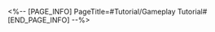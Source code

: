 <%-- [PAGE_INFO]
PageTitle=#Tutorial/Gameplay Tutorial#
[END_PAGE_INFO] --%>
{{Tutorial
|sort      = 981401
|title     = Gameplay Tutorial
|subtitle  = 
|type      = 
|about     = 
|image1    = Tutorial Gameplay Tutorial 1.png{{subst:void|<!--$UPLOAD:<<SpriteOutput/TutorialPic/TutorialPage_981105.png>-<Tutorial Gameplay Tutorial 1.png>-<Tutorial Files>>-->}}
|text1     = During the Advanced Trial, all hints will be disabled. Respond based on the rhythm.
}}